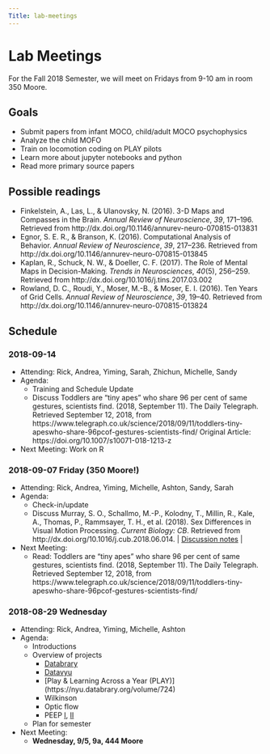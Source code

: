 ```yaml
---
Title: lab-meetings
---
```


# Lab Meetings

For the Fall 2018 Semester, we will meet on Fridays from 9-10 am in room 350 Moore.

## Goals

- Submit papers from infant MOCO, child/adult MOCO psychophysics
- Analyze the child MOFO
- Train on locomotion coding on PLAY pilots
- Learn more about jupyter notebooks and python
- Read more primary source papers

## Possible readings

- Finkelstein, A., Las, L., & Ulanovsky, N. (2016). 3-D Maps and Compasses in the Brain. *Annual Review of Neuroscience*, *39*, 171–196. Retrieved from http://dx.doi.org/10.1146/annurev-neuro-070815-013831
- Egnor, S. E. R., & Branson, K. (2016). Computational Analysis of Behavior. *Annual Review of Neuroscience*, *39*, 217–236. Retrieved from http://dx.doi.org/10.1146/annurev-neuro-070815-013845
- Kaplan, R., Schuck, N. W., & Doeller, C. F. (2017). The Role of Mental Maps in Decision-Making. *Trends in Neurosciences*, *40*(5), 256–259. Retrieved from http://dx.doi.org/10.1016/j.tins.2017.03.002
- Rowland, D. C., Roudi, Y., Moser, M.-B., & Moser, E. I. (2016). Ten Years of Grid Cells. *Annual Review of Neuroscience*, *39*, 19–40. Retrieved from http://dx.doi.org/10.1146/annurev-neuro-070815-013824


## Schedule


### 2018-09-14  

- Attending: Rick, Andrea, Yiming, Sarah, Zhichun, Michelle, Sandy
- Agenda:  
    - Training and Schedule Update 
    - Discuss Toddlers are “tiny apes” who share 96 per cent of same gestures, scientists find. (2018, September 11). The Daily Telegraph. Retrieved September 12, 2018, from https://www.telegraph.co.uk/science/2018/09/11/toddlers-tiny-apeswho-share-96pcof-gestures-scientists-find/ Original Article: https://doi.org/10.1007/s10071-018-1213-z 
- Next Meeting:  Work on R

### 2018-09-07 Friday (**350 Moore!**)

- Attending: Rick, Andrea, Yiming, Michelle, Ashton, Sandy, Sarah  
- Agenda:  
    - Check-in/update 
    - Discuss Murray, S. O., Schallmo, M.-P., Kolodny, T., Millin, R., Kale, A., Thomas, P., Rammsayer, T. H., et al. (2018). Sex Differences in Visual Motion Processing. *Current Biology: CB*. Retrieved from http://dx.doi.org/10.1016/j.cub.2018.06.014. | [Discussion notes](lab-mtgs/notes-murray-2018.html) | 
- Next Meeting:  
  - Read: Toddlers are “tiny apes” who share 96 per cent of same gestures, scientists find. (2018, September 11). The Daily Telegraph. Retrieved September 12, 2018, from https://www.telegraph.co.uk/science/2018/09/11/toddlers-tiny-apeswho-share-96pcof-gestures-scientists-find/
  

### 2018-08-29 Wednesday

- Attending: Rick, Andrea, Yiming, Michelle, Ashton 
- Agenda:
    - Introductions
    - Overview of projects
        - [Databrary](http://databrary.org)
        - [Datavyu](http://datavyu.org)
        - [Play & Learning Across a Year (PLAY)] (https://nyu.databrary.org/volume/724)
        - Wilkinson
        - Optic flow
        - PEEP [I](https://nyu.databrary.org/volume/248), [II](https://nyu.databrary.org/volume/339)
    - Plan for semester
- Next Meeting:
    - **Wednesday, 9/5, 9a, 444 Moore**
    


